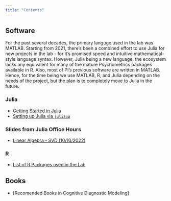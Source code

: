 ```yaml
---
title: "Contents"
---
```


## Software 
:::{.callout-note}
For the past several decades, the primary languge used in the lab was MATLAB. Starting from 2021, there's been a combined effort to use Julia for new projects in the lab - for it's promised speed and intuitive mathematical-style language syntax. However, Julia being a new language, the ecosystem lacks any equivalent for many of the mature Psychometrics packages available in R. Also, most of PI's previous software are written in MATLAB. Hence, for the time being we use MATLAB, R, and Julia depending on the needs of the project, but the plan is to completely move to Julia in the future. 
:::


### Julia 

- [Getting Started in Julia](/pages/julia-getting-started.qmd)
- [Setting up Julia via `juliaup`](/pages/juliaup-setup.qmd)

### Slides from Julia Office Hours 
 - [Linear Algebra - SVD (10/10/2022)](/pages/CLA/slides/Lec1.qmd) 

### R

- [List of R Packages used in the Lab](/pages/r-packagelist.qmd) 

## Books 
 - [Recomended Books in Cognitive Diagnostic Modeling]